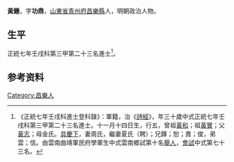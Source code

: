{{Otheruses|other=名为黄锺的其他人物|黄锺}}
{{明清人物信息框
| 姓名 = 黃鍾
| 原名 =
| 圖片名稱= 
| 圖片大小 =
| 圖片說明 = 
| 最高職務 =
| 國家 = 大明 
| 爵位 =
| 籍貫 = [[山東省|山東省]][[青州府|青州府]][[昌樂縣|昌樂縣]]
| 族裔 = 
| 旗籍 = 
| 字號 = 
| 諡號 =
| 出生日期 = 十一月十四日
| 出生地點 =
| 逝世日期 = 
| 逝世地點 =
| 墓葬 =
| 配偶 = 周氏夏氏（聘）
| 親屬 = 曾祖[[黃和|黃和]]，祖[[黃實|黃實]]，父[[黃志|黃志]]，母金氏
| 出身 =
* 正統七年壬戌科進士
| 經歷 =
| 著作 =  
*
*
*
}}
'''黃鍾'''{{BD|1413年||？年||}}，字'''功鼎'''，[[山東省|山東省]][[青州府|青州府]][[昌樂縣|昌樂縣]]人，明朝政治人物。

== 生平 ==
正統七年壬戌科第三甲第二十三名進士<ref>《正統七年壬戌科進士登科錄》：軍籍，治《[[詩經|詩經]]》，年三十歲中式正統七年壬戌科第三甲第二十三名進士。十一月十四日生，行五，曾祖[[黃和|黃和]]；祖[[黃實|黃實]]；父[[黃志|黃志]]；母金氏。[[具慶下|具慶下]]，妻周氏，繼妻夏氏（聘）；兄鐸；恕；責；俊，弟雲；信。由雲南曲靖軍民府學軍生中式雲南鄉試第十名[[舉人|舉人]]，[[會試|會試]]中式第七十三名。</ref>。

== 参考资料 ==
{{reflist}}

{{正統七年壬戌科殿试金榜}}

{{Authority control}}

{{DEFAULTSORT:}}
[[Category:昌樂人|Category:昌樂人]]


{{明朝人物小作品}}